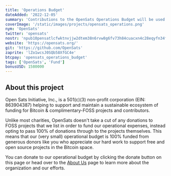 ```yaml
---
title: 'Operations Budget'
dateAdded: '2022-12-05'
summary: 'Contributions to the OpenSats Operations Budget will be used to cover our operating expenses as we continue to facilitate frictionless, tax-deductible donations from the community to the Bitcoin & FOSS ecosystems at a pass-through rate of 100%.'
coverImage: '/static/images/projects/opensats_operations.png'
nym: 'OpenSats'
twitter: 'opensats'
nostr: 'npub10pensatlcfwktnvjjw2dtem38n6rvw8g6fv73h84cuacxn4c28eqyfn34f'
website: 'https://opensats.org/'
git: 'https://github.com/OpenSats'
zaprite: 'lZo1wcsJ0SQb58XfGC4e'
btcpay: 'opensats_operations_budget'
tags: ['OpenSats', 'Fund']
bonusUSD: 1580000
---
```


## About this project

Open Sats Initiative, Inc., is a 501(c)(3) non-profit corporation (EIN:
863904387) helping to support and maintain a sustainable ecosystem of funding
for Bitcoin & complimentary-FOSS projects and contributors. 

Unlike most charities, OpenSats doesn't take a cut of any donations to FOSS
projects that we list in order to fund our operational expenses, instead opting
to pass 100% of donations through to the projects themselves. This means that
our (very small) operational budget is 100% funded from generous donors like you
who appreciate our hard work to support free and open source projects in the
Bitcoin space.

You can donate to our operational budget by clicking the donate button on this
page or head over to the [About Us](/about) page to learn more about the
organization and our efforts.

<center>
    <DonateToOperationsButton/>
</center>
